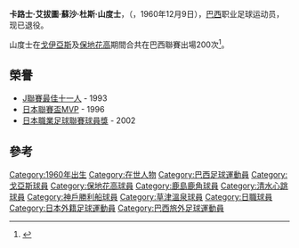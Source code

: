 {{Football player infobox
| playername     = 山度士
| image          = 
| fullname       = Carlos Alberto Souza dos Santos
| dateofbirth    = {{birth date and age|1960|12|9}}
| cityofbirth    = [[戈亞斯|戈亞斯]]
| countryofbirth = [[巴西|巴西]]
| height         =
| currentclub    = 
| position       = 中場
| youthyears     = 
| youthclubs     = 
| years          = 1981-1986<br>1987<br>1987-1989<br>1989-1992<br>1992-2000<br>2001<br>2003
| clubs          = [[戈亞斯體育會|戈伊亞斯]]<br>Novorizontino<br>[[保地花高|保地花高]]<br>[[鹿島鹿角|鹿島鹿角]]<br>[[清水心跳|清水心跳]]<br>[[神戶勝利船|神戶勝利船]]<br>[[草津溫泉|草津溫泉]]
| caps(goals)    = <br><br><br>{{0}}79 {{0}}(17)<br>160 {{0}}(16)<br>{{0}}26 {{0}}{{0}}(0)<br>{{0}}{{0}}6 {{0}}{{0}}(0)
}}
'''卡路士·艾拔圖·蘇沙·杜斯·山度士'''，（{{lang-en|'''Carlos Alberto Souza dos Santos'''}}，1960年12月9日），[[巴西|巴西]]职业足球运动员，现已退役。

山度士在[[戈亞斯體育會|戈伊亞斯]]及[[保地花高|保地花高]]期間合共在巴西聯賽出場200次<ref>{{cite web |publisher=Globo Esporte |title=Futpedia: Carlos Alberto Santos (Carlos Alberto Souza dos Santos) |url=http://futpedia.globo.com/jogadores/carlos-alberto-santos |language=pt |accessdate=2010-02-13 |deadurl=yes |archiveurl=https://web.archive.org/web/20100308125732/http://futpedia.globo.com/jogadores/carlos-alberto-santos |archivedate=2010-03-08 }}</ref>。

==榮譽==
* [[J聯賽最佳十一人|J聯賽最佳十一人]] - 1993
* [[日本聯賽盃MVP|日本聯賽盃MVP]] - 1996
* [[日本職業足球聯賽球員獎|日本職業足球聯賽球員獎]] - 2002

==參考==
{{reflist}}

{{DEFAULTSORT:Santos, Carlos Alberto Souza dos}}
[[Category:1960年出生|Category:1960年出生]]
[[Category:在世人物|Category:在世人物]]
[[Category:巴西足球運動員|Category:巴西足球運動員]]
[[Category:戈亞斯球員|Category:戈亞斯球員]]
[[Category:保地花高球員|Category:保地花高球員]]
[[Category:鹿島鹿角球員|Category:鹿島鹿角球員]]
[[Category:清水心跳球員|Category:清水心跳球員]]
[[Category:神戶勝利船球員|Category:神戶勝利船球員]]
[[Category:草津溫泉球員|Category:草津溫泉球員]]
[[Category:日職球員|Category:日職球員]]
[[Category:日本外籍足球運動員|Category:日本外籍足球運動員]]
[[Category:巴西旅外足球運動員|Category:巴西旅外足球運動員]]